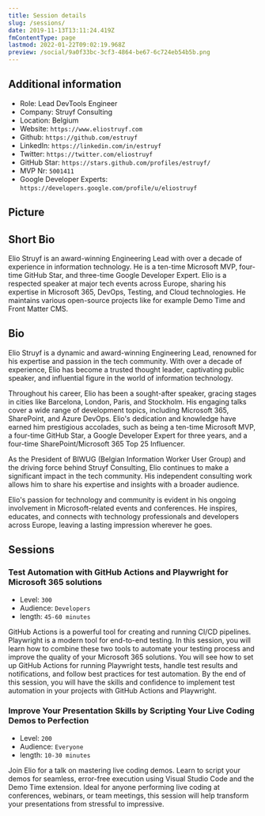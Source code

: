 ```yaml
---
title: Session details
slug: /sessions/
date: 2019-11-13T13:11:24.419Z
fmContentType: page
lastmod: 2022-01-22T09:02:19.968Z
preview: /social/9a0f33bc-3cf3-4864-be67-6c724eb54b5b.png
---
```



## Additional information

- Role: Lead DevTools Engineer
- Company: Struyf Consulting
- Location: Belgium
- Website: `https://www.eliostruyf.com`
- Github: `https://github.com/estruyf`
- LinkedIn: `https://linkedin.com/in/estruyf`
- Twitter: `https://twitter.com/eliostruyf`
- GitHub Star: `https://stars.github.com/profiles/estruyf/`
- MVP Nr: `5001411`
- Google Developer Experts: `https://developers.google.com/profile/u/eliostruyf`

## Picture

<Caption src="/images/eliostruyf_2024.webp" description="Link: <https://www.eliostruyf.com/images/eliostruyf_2024.jpg>" />

## Short Bio

Elio Struyf is an award-winning Engineering Lead with over a decade of experience in information technology. He is a ten-time Microsoft MVP, four-time GitHub Star, and three-time Google Developer Expert. Elio is a respected speaker at major tech events across Europe, sharing his expertise in Microsoft 365, DevOps, Testing, and Cloud technologies. He maintains various open-source projects like for example Demo Time and Front Matter CMS.

## Bio

Elio Struyf is a dynamic and award-winning Engineering Lead, renowned for his expertise and passion in the tech community. With over a decade of experience, Elio has become a trusted thought leader, captivating public speaker, and influential figure in the world of information technology.

Throughout his career, Elio has been a sought-after speaker, gracing stages in cities like Barcelona, London, Paris, and Stockholm. His engaging talks cover a wide range of development topics, including Microsoft 365, SharePoint, and Azure DevOps. Elio's dedication and knowledge have earned him prestigious accolades, such as being a ten-time Microsoft MVP, a four-time GitHub Star, a Google Developer Expert for three years, and a four-time SharePoint/Microsoft 365 Top 25 Influencer.

As the President of BIWUG (Belgian Information Worker User Group) and the driving force behind Struyf Consulting, Elio continues to make a significant impact in the tech community. His independent consulting work allows him to share his expertise and insights with a broader audience.

Elio's passion for technology and community is evident in his ongoing involvement in Microsoft-related events and conferences. He inspires, educates, and connects with technology professionals and developers across Europe, leaving a lasting impression wherever he goes.

## Sessions

### Test Automation with GitHub Actions and Playwright for Microsoft 365 solutions

- Level: `300`
- Audience: `Developers`
- length: `45-60 minutes`

GitHub Actions is a powerful tool for creating and running CI/CD pipelines. Playwright is a modern tool for end-to-end testing. In this session, you will learn how to combine these two tools to automate your testing process and improve the quality of your Microsoft 365 solutions. You will see how to set up GitHub Actions for running Playwright tests, handle test results and notifications, and follow best practices for test automation. By the end of this session, you will have the skills and confidence to implement test automation in your projects with GitHub Actions and Playwright.

### Improve Your Presentation Skills by Scripting Your Live Coding Demos to Perfection

- Level: `200`
- Audience: `Everyone`
- length: `10-30 minutes`

Join Elio for a talk on mastering live coding demos. Learn to script your demos for seamless, error-free execution using Visual Studio Code and the Demo Time extension. Ideal for anyone performing live coding at conferences, webinars, or team meetings, this session will help transform your presentations from stressful to impressive.
